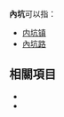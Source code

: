 '''內坑'''可以指：
*[[内坑镇|内坑镇]]
*[[內坑路|內坑路]]

==相關項目==
*{{Lookfrom|内坑}} 
*{{Lookfrom|內坑}} 
{{消歧義|cat=二字大中華地區相關消歧義}}